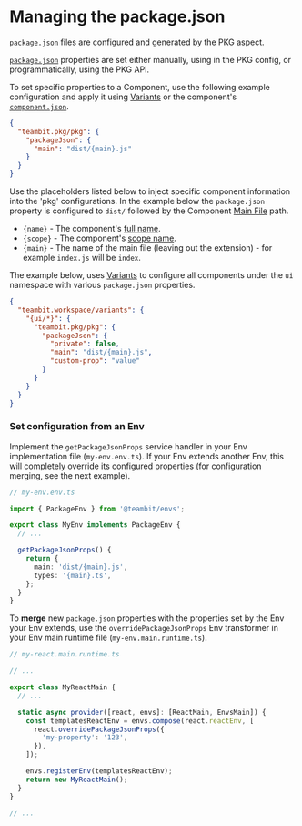 # Managing the package.json

[`package.json`](/packages/package-json) files are configured and generated by the PKG aspect.

[`package.json`](/packages/package-json) properties are set either manually, using in the PKG config, or programmatically, using the PKG API.

To set specific properties to a Component, use the following example configuration and apply it using [Variants](/workspace/variants) or the component's [`component.json`](/components/component-json).

```json
{
  "teambit.pkg/pkg": {
    "packageJson": {
      "main": "dist/{main}.js"
    }
  }
}
```

Use the placeholders listed below to inject specific component information into the 'pkg' configurations. In the example below the `package.json` property is configured to `dist/` followed by the Component [Main File](/components/component-main-file) path.

- `{name}` - The component's [full name](/components/component-id#component-full-name).
- `{scope}` - The component's [scope name](/components/component-id#scope-name).
- `{main}` - The name of the main file (leaving out the extension) - for example `index.js` will be `index`.

The example below, uses [Variants](/workspace/variants) to configure all components under the `ui` namespace with various `package.json` properties.

```json
{
  "teambit.workspace/variants": {
    "{ui/*}": {
      "teambit.pkg/pkg": {
        "packageJson": {
          "private": false,
          "main": "dist/{main}.js",
          "custom-prop": "value"
        }
      }
    }
  }
}
```

### Set configuration from an Env

Implement the `getPackageJsonProps` service handler in your Env implementation file (`my-env.env.ts`).
If your Env extends another Env, this will completely override its configured properties (for configuration merging, see the next example).

```ts
// my-env.env.ts

import { PackageEnv } from '@teambit/envs';

export class MyEnv implements PackageEnv {
  // ...

  getPackageJsonProps() {
    return {
      main: 'dist/{main}.js',
      types: '{main}.ts',
    };
  }
}
```

To **merge** new `package.json` properties with the properties set by the Env your Env extends, use the `overridePackageJsonProps` Env transformer in your Env main runtime file (`my-env.main.runtime.ts`).

```ts
// my-react.main.runtime.ts

// ...

export class MyReactMain {
  // ...

  static async provider([react, envs]: [ReactMain, EnvsMain]) {
    const templatesReactEnv = envs.compose(react.reactEnv, [
      react.overridePackageJsonProps({
        'my-property': '123',
      }),
    ]);

    envs.registerEnv(templatesReactEnv);
    return new MyReactMain();
  }
}

// ...
```
